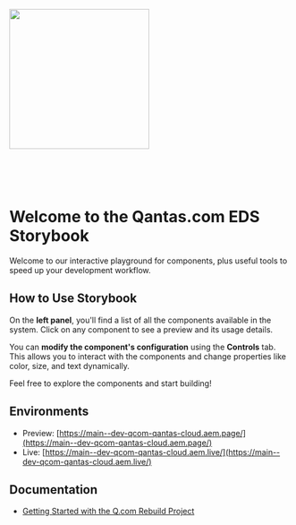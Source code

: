 
<Meta title="Introduction" />

<img
  src="https://www.qantas.com/content/dam/qantas/logos/qantas-masterbrand-logo-40px.svg"
  width="250"
/>

<br />
<br />
<br />

# Welcome to the Qantas.com EDS Storybook

Welcome to our interactive playground for components, plus useful tools to speed up your development workflow.

## How to Use Storybook

On the **left panel**, you'll find a list of all the components available in the system. Click on any component to see a preview and its usage details.

You can **modify the component's configuration** using the **Controls** tab. This allows you to interact with the components and change properties like color, size, and text dynamically.

Feel free to explore the components and start building!

## Environments

- Preview: [https://main--dev-qcom-qantas-cloud.aem.page/](https://main--dev-qcom-qantas-cloud.aem.page/)
- Live: [https://main--dev-qcom-qantas-cloud.aem.live/](https://main--dev-qcom-qantas-cloud.aem.live/)

## Documentation

- [Getting Started with the Q.com Rebuild Project](https://qantas.atlassian.net/wiki/x/Irf_Gg)
